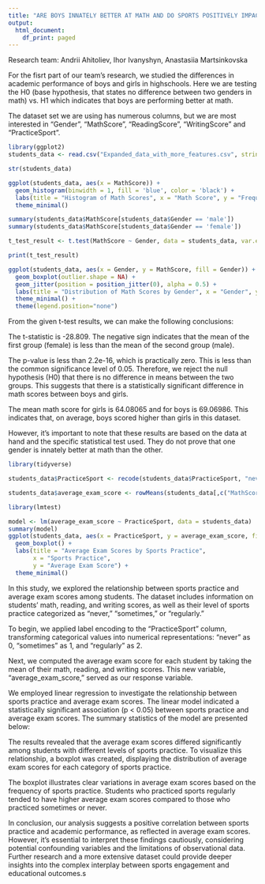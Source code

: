 ```yaml
---
title: "ARE BOYS INNATELY BETTER AT MATH AND DO SPORTS POSITIVELY IMPACT STUDENTS’ ACADEMIC SUCCESS?"
output:
  html_document:
    df_print: paged
---
```


Research team: Andrii Ahitoliev, Ihor Ivanyshyn, Anastasiia Martsinkovska

For the fisrt part of our team's research, we studied the differences in academic performance of boys and girls in
highschools. Here we are testing the H0 (base hypothesis, that states no difference between two genders in math) vs. H1 which indicates that boys are performing better at math. 

The dataset set we are using has numerous columns, but we are most interested in "Gender", "MathScore", "ReadingScore", "WritingScore" and "PracticeSport".

```r
library(ggplot2)
students_data <- read.csv("Expanded_data_with_more_features.csv", stringsAsFactors = F)

str(students_data)

ggplot(students_data, aes(x = MathScore)) +
  geom_histogram(binwidth = 1, fill = 'blue', color = 'black') +
  labs(title = "Histogram of Math Scores", x = "Math Score", y = "Frequency") +
  theme_minimal()

summary(students_data$MathScore[students_data$Gender == 'male'])
summary(students_data$MathScore[students_data$Gender == 'female'])

t_test_result <- t.test(MathScore ~ Gender, data = students_data, var.equal = FALSE)

print(t_test_result)

ggplot(students_data, aes(x = Gender, y = MathScore, fill = Gender)) +
  geom_boxplot(outlier.shape = NA) + 
  geom_jitter(position = position_jitter(0), alpha = 0.5) + 
  labs(title = "Distribution of Math Scores by Gender", x = "Gender", y = "Math Score") +
  theme_minimal() +
  theme(legend.position="none")

```

From the given t-test results, we can make the following conclusions:

The t-statistic is -28.809. The negative sign indicates that the mean of the first group (female) is less than the mean of the second group (male).

The p-value is less than 2.2e-16, which is practically zero. This is less than the common significance level of 0.05. Therefore, we reject the null hypothesis (H0) that there is no difference in means between the two groups. This suggests that there is a statistically significant difference in math scores between boys and girls.

The mean math score for girls is 64.08065 and for boys is 69.06986. This indicates that, on average, boys scored higher than girls in this dataset.

However, it’s important to note that these results are based on the data at hand and the specific statistical test used. They do not prove that one gender is innately better at math than the other.


```r
library(tidyverse)

students_data$PracticeSport <- recode(students_data$PracticeSport, "never" = 0, "sometimes" = 1, "regularly" = 2)

students_data$average_exam_score <- rowMeans(students_data[,c("MathScore", "ReadingScore", "WritingScore")])

library(lmtest)

model <- lm(average_exam_score ~ PracticeSport, data = students_data)
summary(model)
ggplot(students_data, aes(x = PracticeSport, y = average_exam_score, fill = as.factor(PracticeSport))) +
  geom_boxplot() +
  labs(title = "Average Exam Scores by Sports Practice",
       x = "Sports Practice",
       y = "Average Exam Score") +
  theme_minimal()
```


In this study, we explored the relationship between sports practice and average exam scores among students. The dataset includes information on students' math, reading, and writing scores, as well as their level of sports practice categorized as "never," "sometimes," or "regularly."

To begin, we applied label encoding to the "PracticeSport" column, transforming categorical values into numerical representations: "never" as 0, "sometimes" as 1, and "regularly" as 2.

Next, we computed the average exam score for each student by taking the mean of their math, reading, and writing scores. This new variable, "average_exam_score," served as our response variable.

We employed linear regression to investigate the relationship between sports practice and average exam scores. The linear model indicated a statistically significant association (p < 0.05) between sports practice and average exam scores. The summary statistics of the model are presented below:

The results revealed that the average exam scores differed significantly among students with different levels of sports practice. To visualize this relationship, a boxplot was created, displaying the distribution of average exam scores for each category of sports practice.

The boxplot illustrates clear variations in average exam scores based on the frequency of sports practice. Students who practiced sports regularly tended to have higher average exam scores compared to those who practiced sometimes or never.

In conclusion, our analysis suggests a positive correlation between sports practice and academic performance, as reflected in average exam scores. However, it's essential to interpret these findings cautiously, considering potential confounding variables and the limitations of observational data. Further research and a more extensive dataset could provide deeper insights into the complex interplay between sports engagement and educational outcomes.s